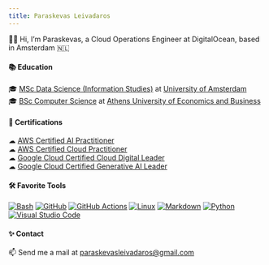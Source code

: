 ```yaml
---
title: Paraskevas Leivadaros
---
```


🙋‍♂️ Hi, I’m Paraskevas, a Cloud Operations Engineer at DigitalOcean, based in Amsterdam 🇳🇱

#### 📚 Education
🎓 [MSc Data Science (Information Studies)](https://uva.nl/shared-content/programmas/en/masters/information-studies-data-science/data-science.html) at [University of Amsterdam](https://uva.nl/en)  
🎓 [BSc Computer Science](https://dept.aueb.gr/en/cs) at [Athens University of Economics and Business](https://aueb.gr/en)

#### 📜 Certifications
☁ [AWS Certified AI Practitioner](https://credly.com/badges/c67cb517-dddb-4069-8b71-b4be0574b59b)  
☁ [AWS Certified Cloud Practitioner](https://credly.com/badges/d5a0b31b-c9ba-4d65-a709-042c93862b5f)  
☁ [Google Cloud Certified Cloud Digital Leader](https://credly.com/badges/acea46d5-e52f-4264-a049-cbda5e89f66c)  
☁ [Google Cloud Certified Generative AI Leader](https://credly.com/badges/e6117947-0c97-4b35-b16b-cfa746b2935e)

#### 🛠️ Favorite Tools
[![Bash](https://skillicons.dev/icons?i=bash)](https://gnu.org/software/bash)
[![GitHub](https://skillicons.dev/icons?i=github)](https://github.com)
[![GitHub Actions](https://skillicons.dev/icons?i=githubactions)](https://github.com/features/actions)
[![Linux](https://skillicons.dev/icons?i=linux)](https://linux.org)
[![Markdown](https://skillicons.dev/icons?i=md)](https://daringfireball.net/projects/markdown)
[![Python](https://skillicons.dev/icons?i=py)](https://python.org)
[![Visual Studio Code](https://skillicons.dev/icons?i=vscode)](https://code.visualstudio.com)

#### ✨ Contact
📫 Send me a mail at [paraskevasleivadaros@gmail.com](mailto:paraskevasleivadaros@gmail.com)  
